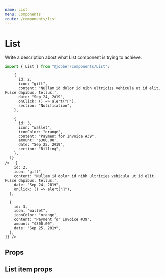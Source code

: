 ```yaml
---
name: List
menu: Components
route: /components/list
---
```



# List

<ComponentStatus stage="pre" responsive="no" accessible="no" />

Write a description about what List component is trying to achieve.

```ts
import { List } from "@jobber/components/List";
```

<Playground>
  <Card>
    <List
      sectioned={true}
      items={[
        {
          id: 1,
          icon: "checkmark",
          iconColor: "green",
          title: "Jordan Yeo completed a visit",
          content: ["Build a deck", "Fa la la la la"],
          date: "Sep 24, 2019",
          href: "#",
          isActive: true,
          section: "Notification",
        },

        {
          id: 2,
          icon: "gift",
          content: "Nullam id dolor id nibh ultricies vehicula ut id elit. Fusce dapibus, tellus.",
          date: "Sep 24, 2019",
          onClick: () => alert("🚀"),
          section: "Notification",
        },

        {
          id: 3,
          icon: "wallet",
          iconColor: "orange",
          content: "Payment for Invoice #39",
          amount: "$300.00",
          date: "Sep 25, 2019",
          section: "Billing",
        },
      ]}
    />

  </Card>
</Playground>

<Playground>
  <Card>
    <List items={[
      {
        id: 1,
        icon: "checkmark",
        iconColor: "green",
        title: "Jordan Yeo completed a visit",
        content: "Build a deck",
        date: "Sep 24, 2019",
        href: "#",
        isActive: true,
      },

      {
        id: 2,
        icon: "gift",
        content: "Nullam id dolor id nibh ultricies vehicula ut id elit. Fusce dapibus, tellus.",
        date: "Sep 24, 2019",
        onClick: () => alert("🚀"),
      },

      {
        id: 3,
        icon: "wallet",
        iconColor: "orange",
        content: "Payment for Invoice #39",
        amount: "$300.00",
        date: "Sep 25, 2019",
      },
    ]} />

  </Card>
</Playground>

## Props

<Props of={List} />

## List item props

<Props of={ListItem} />
